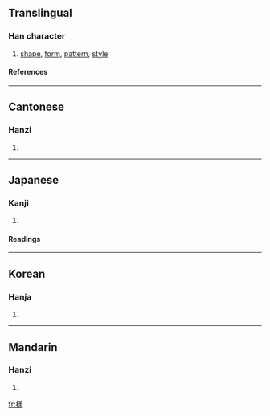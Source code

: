 {{see|样|様}}

==Translingual==
===Han character===
{{Han char|rn=75|rad=木|as=11|sn=15|four=4893<sub>2</sub>|canj=木廿土水 (DTGE)}}
# [[shape]], [[form]], [[pattern]], [[style]]
====References====
{{Han ref|kx=0551.050|dkj=15457|dj=0939.060|hdz=21284.070|uh=6A23|ud=27171|bh=BCCB|bd=48331}}

----
==Cantonese==
===Hanzi===
{{yue-hanzi|jyut=|y=yeung6}}
# {{defn|Cantonese}}

----
==Japanese==
===Kanji===
{{ja-kanji|grade=|rs=木11}}
# {{defn|Japanese}} 
====Readings====
{{ja-readings|on=[[よう]] (yō) < [[やう]] (yau), [[しょう]] (shō)|kun=[[さま]] (sama), [[ざま]] (zama)}}

----
==Korean==
===Hanja===
{{ko-hanja|hangeul=[[양]], [[상]]|eumhun=|rv=yang, sang|mr=yang, sang|y=yang, sang}}
# {{defn|Korean}}

----
==Mandarin==
===Hanzi===
{{cmn-hanzi|sim=样|pin=[[yàng]] ([[yang4]])|wg=yang<sup>4</sup>}}
# {{defn|Mandarin}}

[[fr:樣]]